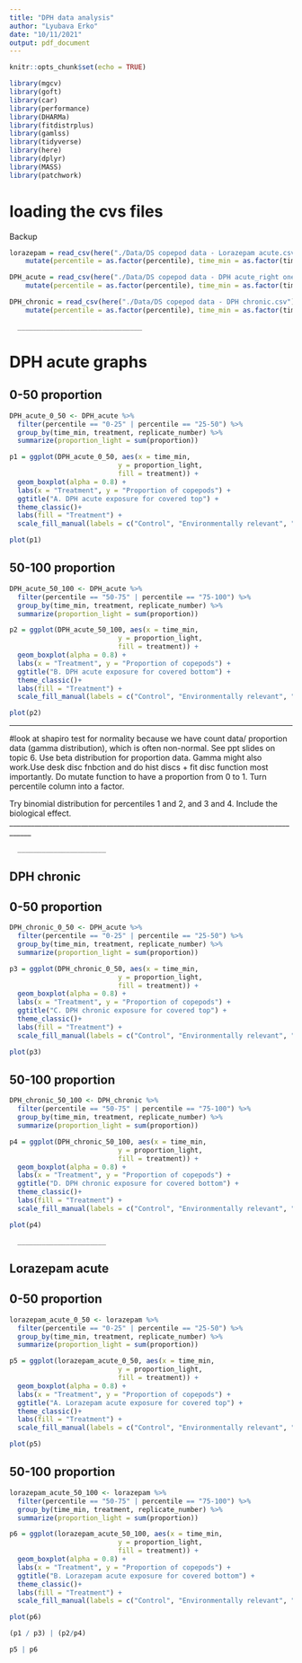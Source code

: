 ```yaml
---
title: "DPH data analysis"
author: "Lyubava Erko"
date: "10/11/2021"
output: pdf_document
---
```


```r
knitr::opts_chunk$set(echo = TRUE)
```


```r
library(mgcv)
library(goft)
library(car)
library(performance)
library(DHARMa)
library(fitdistrplus)
library(gamlss)
library(tidyverse)
library(here)
library(dplyr)
library(MASS)
library(patchwork)
```
# loading the cvs files

Backup
```r
lorazepam = read_csv(here("./Data/DS copepod data - Lorazepam acute.csv")) %>%
    mutate(percentile = as.factor(percentile), time_min = as.factor(time_min)) 

DPH_acute = read_csv(here("./Data/DS copepod data - DPH acute_right one.csv")) %>%
    mutate(percentile = as.factor(percentile), time_min = as.factor(time_min))

DPH_chronic = read_csv(here("./Data/DS copepod data - DPH chronic.csv")) %>%
    mutate(percentile = as.factor(percentile), time_min = as.factor(time_min))
```
      _______________________________
# DPH acute graphs
## 0-50 proportion

```r
DPH_acute_0_50 <- DPH_acute %>%
  filter(percentile == "0-25" | percentile == "25-50") %>%
  group_by(time_min, treatment, replicate_number) %>%
  summarize(proportion_light = sum(proportion))
```
```r
p1 = ggplot(DPH_acute_0_50, aes(x = time_min,
                           y = proportion_light,
                           fill = treatment)) +
  geom_boxplot(alpha = 0.8) +
  labs(x = "Treatment", y = "Proportion of copepods") +
  ggtitle("A. DPH acute exposure for covered top") +
  theme_classic()+
  labs(fill = "Treatment") +
  scale_fill_manual(labels = c("Control", "Environmentally relevant", "High"), values = c("skyblue1", "palegreen3", "firebrick1"))

plot(p1)
```



## 50-100 proportion

```r
DPH_acute_50_100 <- DPH_acute %>%
  filter(percentile == "50-75" | percentile == "75-100") %>%
  group_by(time_min, treatment, replicate_number) %>%
  summarize(proportion_light = sum(proportion))
```


```r
p2 = ggplot(DPH_acute_50_100, aes(x = time_min,
                           y = proportion_light,
                           fill = treatment)) +
  geom_boxplot(alpha = 0.8) +
  labs(x = "Treatment", y = "Proportion of copepods") +
  ggtitle("B. DPH acute exposure for covered bottom") +
  theme_classic()+
  labs(fill = "Treatment") +
  scale_fill_manual(labels = c("Control", "Environmentally relevant", "High"), values = c("skyblue1", "palegreen3", "firebrick1"))

plot(p2)
```
____________________________________________________________________________________

#look at shapiro test for normality because we have count data/ proportion data (gamma distribution), which is often non-normal. See ppt slides on topic 6. 
Use beta distribution for proportion data. Gamma might also work.Use desk disc fnbction and do hist discs + fit disc function most importantly.
Do mutate function to have a proportion from 0 to 1.
Turn percentile column into a factor.

Try binomial distribution for percentiles 1 and 2, and 3 and 4. Include the biological effect. 
____________________________________________________________________________________

      ______________________

## DPH chronic

## 0-50 proportion

```r
DPH_chronic_0_50 <- DPH_acute %>%
  filter(percentile == "0-25" | percentile == "25-50") %>%
  group_by(time_min, treatment, replicate_number) %>%
  summarize(proportion_light = sum(proportion))
```


```r
p3 = ggplot(DPH_chronic_0_50, aes(x = time_min,
                           y = proportion_light,
                           fill = treatment)) +
  geom_boxplot(alpha = 0.8) +
  labs(x = "Treatment", y = "Proportion of copepods") +
  ggtitle("C. DPH chronic exposure for covered top") +
  theme_classic()+
  labs(fill = "Treatment") +
  scale_fill_manual(labels = c("Control", "Environmentally relevant", "High"), values = c("skyblue1", "palegreen3", "firebrick1"))

plot(p3)
```

## 50-100 proportion

```r
DPH_chronic_50_100 <- DPH_chronic %>%
  filter(percentile == "50-75" | percentile == "75-100") %>%
  group_by(time_min, treatment, replicate_number) %>%
  summarize(proportion_light = sum(proportion))
```


```r
p4 = ggplot(DPH_chronic_50_100, aes(x = time_min,
                           y = proportion_light,
                           fill = treatment)) +
  geom_boxplot(alpha = 0.8) +
  labs(x = "Treatment", y = "Proportion of copepods") +
  ggtitle("D. DPH chronic exposure for covered bottom") +
  theme_classic()+
  labs(fill = "Treatment") +
  scale_fill_manual(labels = c("Control", "Environmentally relevant", "High"), values = c("skyblue1", "palegreen3", "firebrick1"))

plot(p4)
```
      ______________________

## Lorazepam acute


## 0-50 proportion

```r
lorazepam_acute_0_50 <- lorazepam %>%
  filter(percentile == "0-25" | percentile == "25-50") %>%
  group_by(time_min, treatment, replicate_number) %>%
  summarize(proportion_light = sum(proportion))
```


```r
p5 = ggplot(lorazepam_acute_0_50, aes(x = time_min,
                           y = proportion_light,
                           fill = treatment)) +
  geom_boxplot(alpha = 0.8) +
  labs(x = "Treatment", y = "Proportion of copepods") +
  ggtitle("A. Lorazepam acute exposure for covered top") +
  theme_classic()+
  labs(fill = "Treatment") +
  scale_fill_manual(labels = c("Control", "Environmentally relevant", "High"), values = c("skyblue1", "palegreen3", "firebrick1"))

plot(p5)
```
## 50-100 proportion


```r
lorazepam_acute_50_100 <- lorazepam %>%
  filter(percentile == "50-75" | percentile == "75-100") %>%
  group_by(time_min, treatment, replicate_number) %>%
  summarize(proportion_light = sum(proportion))
```


```r
p6 = ggplot(lorazepam_acute_50_100, aes(x = time_min,
                           y = proportion_light,
                           fill = treatment)) +
  geom_boxplot(alpha = 0.8) +
  labs(x = "Treatment", y = "Proportion of copepods") +
  ggtitle("B. Lorazepam acute exposure for covered bottom") +
  theme_classic()+
  labs(fill = "Treatment") +
  scale_fill_manual(labels = c("Control", "Environmentally relevant", "High"), values = c("skyblue1", "palegreen3", "firebrick1"))

plot(p6)
```

```r
(p1 / p3) | (p2/p4)

```
```r
p5 | p6

```





